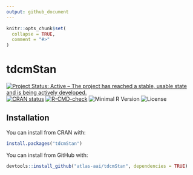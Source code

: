 ```yaml
---
output: github_document
---
```


<!-- README.md is generated from README.Rmd. Please edit that file -->

```r
knitr::opts_chunk$set(
  collapse = TRUE,
  comment = "#>"
)
```

# tdcmStan

<!-- badges: start -->
[![Project Status: Active – The project has reached a stable, usable
state and is being actively
developed.](https://www.repostatus.org/badges/latest/active.svg)](https://www.repostatus.org/#active)
[![CRAN status](https://www.r-pkg.org/badges/version/tdcmStan)](https://CRAN.R-project.org/package=tdcmStan)
[![R-CMD-check](https://github.com/atlas-aai/tdcmStan/workflows/R-CMD-check/badge.svg)](https://github.com/atlas-aai/tdcmStan/actions)
![Minimal R
Version](https://img.shields.io/badge/R%3E%3D-3.5.0-blue.svg)
![License](https://img.shields.io/badge/License-GPL-blue.svg)
<!-- badges: end -->

## Installation

You can install from CRAN with:

```r
install.packages("tdcmStan")
```

You can install from GitHub with:

```r
devtools::install_github("atlas-aai/tdcmStan", dependencies = TRUE)
```
